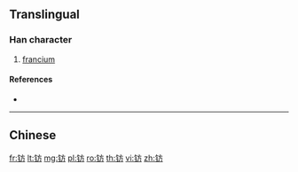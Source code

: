 {{character info/new}}
{{also|鈁|鍅}}
==Translingual==

===Han character===
{{Han char|rn=167|rad=钅|as=04|sn=9|four=|canj=CYHS,OPYHS,XCYHS}}

# [[francium]]

====References====
* {{Han ref|kx=1328.061|hdz=64180.020|uh=94AB|ud=38059}}

----

==Chinese==
{{zh-see|鈁}}

[[fr:钫]]
[[lt:钫]]
[[mg:钫]]
[[pl:钫]]
[[ro:钫]]
[[th:钫]]
[[vi:钫]]
[[zh:钫]]